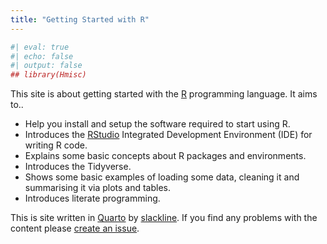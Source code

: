 ```yaml
---
title: "Getting Started with R"
---
```


```r
#| eval: true
#| echo: false
#| output: false
## library(Hmisc)
```
This site is about getting started with the [R](https://www.r-project.org) programming language. It aims to..

+ Help you install and setup the software required to start using R.
+ Introduces the [RStudio](https://posit.co/downloads/) Integrated Development Environment (IDE) for writing R code.
+ Explains some basic concepts about R packages and environments.
+ Introduces the Tidyverse.
+ Shows some basic examples of loading some data, cleaning it and summarising it via plots and tables.
+ Introduces literate programming.

This is site written in [Quarto](https://quarto.org) by [slackline](https://github.com/slackline). If you find any
problems with the content please [create an issue](https://github.com/slackline/getting-started-with-r/issues).
